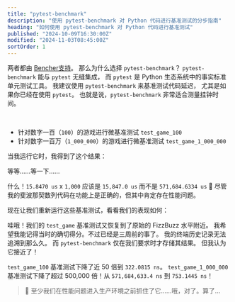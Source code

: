```yaml
---
title: "pytest-benchmark"
description: "使用 pytest-benchmark 对 Python 代码进行基准测试的分步指南"
heading: "如何使用 pytest-benchmark 对 Python 代码进行基准测试"
published: "2024-10-09T16:30:00Z"
modified: "2024-11-03T08:45:00Z"
sortOrder: 1
---
```



<Benchmarking />

<FizzBuzzPython />

<StepByStepPython />

<MicroVsMacro />

<BenchmarkingPython />

两者都由 [Bencher支持](/zh/docs/explanation/adapters/)。 那么为什么选择 `pytest-benchmark`？
`pytest-benchmark` 能与 `pytest` 无缝集成，
而 `pytest` 是 Python 生态系统中的事实标准单元测试工具。
我建议使用 `pytest-benchmark` 来基准测试代码延迟，
尤其是如果你已经在使用 `pytest`。
也就是说，`pytest-benchmark` 非常适合测量挂钟时间。

<FizzBuzzRefactor />

<BenchmarkingFizzBuzz />

<FizzBuzzFibonacciPython>
  <PlayGameCode />
</FizzBuzzFibonacciPython>

<BenchmarkingFizzBuzzFibonacci />

<FizzBuzzFibonacciOpenPython>
    <FizzBuzzFibonacciOpenCode />
</FizzBuzzFibonacciOpenPython>

<TheEnd />

<br />

<OnFire />

<TestGameOnFireCode />

- 针对数字一百（`100`）的游戏进行微基准测试 `test_game_100`
- 针对数字一百万（`1_000_000`）的游戏进行微基准测试 `test_game_1_000_000`

当我运行它时，我得到了这个结果：

<PytestGameOnFireOutputStart />

等等……等一下……

<PytestGameOnFireOutput />

什么！`15.8470 us` x `1,000` 应该是 `15,847.0 us` 而不是 `571,684.6334 us` 🤯
尽管我的斐波那契数列代码在功能上是正确的，但其中肯定存在性能问题。

<FizzBuzzFibonacciFix />

现在让我们重新运行这些基准测试，看看我们的表现如何：

<PytestGameFixOutput />

哇哦！我们的 `test_game` 基准测试又恢复到了原始的 FizzBuzz 水平附近。
我希望我能记得当时的确切得分。不过已经是三周前的事了。
我的终端历史记录无法追溯到那么久。
而 `pytest-benchmark` 仅在我们要求时才存储其结果。
但我认为它接近了！

`test_game_100` 基准测试下降了近 50 倍到 `322.0815 ns`。
`test_game_1_000_000` 基准测试下降了超过 500,000 倍！从 `571,684,633.4 ns` 到 `753.1445 ns`！

> 🐰 至少我们在性能问题进入生产环境之前抓住了它……哦，对了。算了...

<CatchInCi />

<CatchInCiOutput />

<CatchInCiPlot />

<CatchInCiPlotRustBench title="如何使用 pytest-benchmark 对 Python 进行基准测试" />

<BencherFooter />